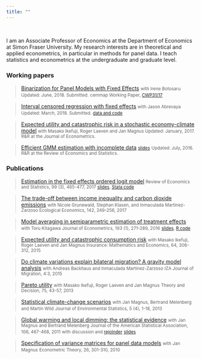```yaml
---
title: ""
---
```


<br>

I am an Associate Professor of Economics at the Department of Economics at Simon Fraser University. 
My research interests are in theoretical and applied econometrics, in particular in methods for panel data.
I teach statistics and econometrics at the undergraduate and graduate level.

### Working papers

> [Binarization for Panel Models with Fixed Effects](./Botosaru Muris - Binarization [2017].pdf)
> <small>with Irene Botosaru</small>
> <small>Updated: June, 2018. Submitted.</small>
> <small>cemmap Working Paper, [CWP31/17](https://www.cemmap.ac.uk/publication/id/9321)</small>

> [Interval censored regression with fixed effects](https://github.com/chrismuris/IntervalFixedEffects/raw/master/AbrevayaMuris-2018-IntervalFE.pdf)
> <small>with Jason Abrevaya</small>
> <small>Updated: March, 2018. Submitted.</small>
> <small>[data and code](https://github.com/chrismuris/IntervalFixedEffects)</small>

> [Expected utility and catastrophic risk in a stochastic economy-climate model](./ILMM2017-catastrophe.pdf)
> <small>with Masako Ikefuji, Roger Laeven and Jan Magnus </small> 
> <small>Updated: January, 2017. R&R at the Journal of Econometrics.</small>

> [Efficient GMM estimation with incomplete data](./M2016-incompleteData.pdf)
> <small>[slides](./M2016-incompleteData-slides.pdf)</small>
> <small>Updated: July, 2016. R&R at the Review of Economics and Statistics.</small>

### Publications

> [Estimation in the fixed effects ordered logit model](http://www.mitpressjournals.org/doi/pdf/10.1162/REST_a_00617) 
> <small>Review of Economics and Statistics, 99 (3), 465-477, 2017 </small> 
> <small>[slides](feol-slides-201604.pdf), [Stata code](http://dx.doi.org/10.7910/DVN/IUJ3VZ)</small>

> [The trade-off between income inequality and carbon dioxide emissions](https://doi.org/10.1016/j.ecolecon.2017.06.034)
> <small>with Nicole Grunewald, Stephan Klasen, and Inmaculada Martinez-Zarzoso </small>
> <small> Ecological Economics, 142, 249-256, 2017</small>

> [Model averaging in semiparametric estimation of treatment effects](http://dx.doi.org/10.1016/j.jeconom.2016.03.002)
> <small>with Toru Kitagawa </small> 
> <small>Journal of Econometrics, 193 (1), 271-289, 2016</small> 
> <small>[slides](KM2013-slides.pdf), [R code](KM-code.zip) </small>

> [Expected utility and catastrophic consumption risk](http://dx.doi.org/10.1016/j.insmatheco.2015.06.007)
> <small>with Masako Ikefuji, Roger Laeven and Jan Magnus </small> 
> <small>Insurance: Mathematics and Economics, 64, 306-312, 2015</small>

> [Do climate variations explain bilateral migration? A gravity model analysis](http://www.izajom.com/content/4/1/3) 
> <small>with Andreas Backhaus and Inmaculada Martinez-Zarzoso </small> 
> <small>IZA Journal of Migration, 4:3, 2015</small>

> [Pareto utility](http://dx.doi.org/10.1007/s11238-012-9293-8)
> <small>with Masako Ikefuji, Roger Laeven and Jan Magnus</small>
> <small>Theory and Decision, 75, 43-57, 2013</small>

> [Statistical climate-change scenarios](http://www.jenvstat.org/v05/i04)
> <small>with Jan Magnus, Bertrand Melenberg and Martin Wild</small>
> <small>Journal of Environmental Statistics, 5 (4), 1-18, 2013</small>

> [Global warming and local dimming: the statistical evidence](http://dx.doi.org/10.1198/jasa.2011.ap09508) 
> <small>with Jan Magnus and Bertrand Melenberg </small>
> <small>Journal of the American Statistical Association, 106, 467-468, 2011</small>
> <small>with discussion and [rejoinder](http://dx.doi.org/10.1198/jasa.2011.ap11319)</small>
> <small>[slides](MMM2010_slides.pdf)</small>

> [Specification of variance matrices for panel data models](http://dx.doi.org/10.1017/S0266466609090756)
> <small>with Jan Magnus</small>
> <small>Econometric Theory, 26, 301-310, 2010 </small>
